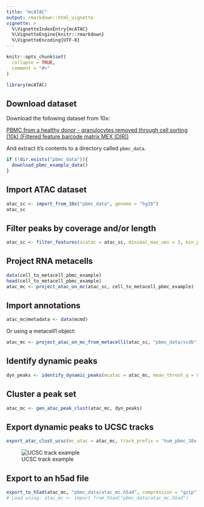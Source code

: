 ```yaml
---
title: "mcATAC"
output: rmarkdown::html_vignette
vignette: >
  %\VignetteIndexEntry{mcATAC}
  %\VignetteEngine{knitr::rmarkdown}
  %\VignetteEncoding{UTF-8}
---
```


```r
knitr::opts_chunk$set(
  collapse = TRUE,
  comment = "#>"
)
```

```r
library(mcATAC)
```

## Download dataset

Download the following dataset from 10x: 

[PBMC from a healthy donor - granulocytes removed through cell sorting (10k) (Filtered feature barcode matrix MEX (DIR))](https://support.10xgenomics.com/single-cell-multiome-atac-gex/datasets/1.0.0/pbmc_granulocyte_sorted_10k?)


And extract it's contents to a directory called `pbmc_data`.

```r
if (!dir.exists("pbmc_data")){
  download_pbmc_example_data()
}
```

## Import ATAC dataset

```r
atac_sc <- import_from_10x("pbmc_data", genome = "hg38")
atac_sc
```

## Filter peaks by coverage and/or length
```r
atac_sc <- filter_features(scatac = atac_sc, minimal_max_umi = 3, min_peak_length = 200, max_peak_length = 1000)
```


## Project RNA metacells 

```r
data(cell_to_metacell_pbmc_example)
head(cell_to_metacell_pbmc_example)
atac_mc <- project_atac_on_mc(atac_sc, cell_to_metacell_pbmc_example)
```

## Import annotations
```r
atac_mc@metadata <- data(mcmd)
```

Or using a metacell1 object: 
```r
atac_mc <- project_atac_on_mc_from_metacell1(atac_sc, "pbmc_data/scdb", "rna")
```

## Identify dynamic peaks
```r
dyn_peaks <- identify_dynamic_peaks(mcatac = atac_mc, mean_thresh_q = 0.05)
```

## Cluster a peak set
```r
atac_mc <- gen_atac_peak_clust(atac_mc, dyn_peaks)
```

## Export dynamic peaks to UCSC tracks
```r
export_atac_clust_ucsc(mc_atac = atac_mc, track_prefix = 'hum_pbmc_10x', normalization = 'lfcom')
```

![UCSC track example](/vignettes/ucsc_output_example.png "Example of UCSC output on human PBMC data from 10X Genomics")



## Export to an h5ad file

```r
export_to_h5ad(atac_mc, "pbmc_data/atac_mc.h5ad", compression = "gzip")
# Load using: atac_mc <- import_from_h5ad("pbmc_data/atac_mc.h5ad")
```

